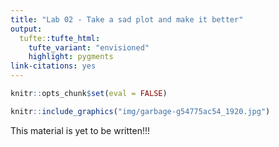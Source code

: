```yaml
---
title: "Lab 02 - Take a sad plot and make it better"
output: 
  tufte::tufte_html:
    tufte_variant: "envisioned"
    highlight: pygments
link-citations: yes
---
```


```r
knitr::opts_chunk$set(eval = FALSE)
```

```r
knitr::include_graphics("img/garbage-g54775ac54_1920.jpg")
```

This material is yet to be written!!!

